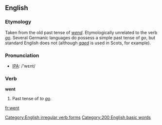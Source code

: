 ==English==

{{rank|every|think|life|131|went|back|under|same}}

=== Etymology ===
Taken from the old past tense of ''[[wend]]''.  Etymologically unrelated to the verb ''[[go]]''. Several Germanic languages do possess a simple past tense of ''go'', but standard English does not (although ''[[gaed]]'' is used in Scots, for example).

=== Pronunciation ===
*[[w:IPA|IPA]]: /'wεnt/

===Verb===
'''went'''
#Past tense of ''to [[go]]''.

[[Category:English irregular verb forms]]
[[Category:200 English basic words]]
[[fr:went]]